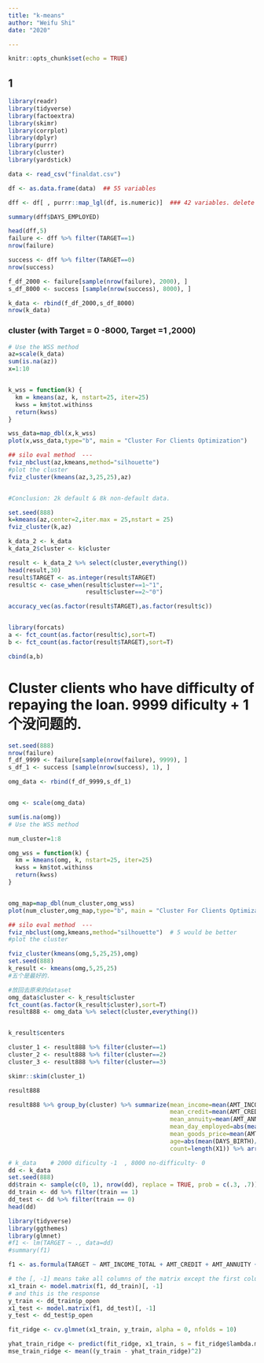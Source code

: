 ```yaml
---
title: "k-means"
author: "Weifu Shi"
date: "2020"

---
```


```r
knitr::opts_chunk$set(echo = TRUE)
```
## 1
```r
library(readr)
library(tidyverse)
library(factoextra)
library(skimr)
library(corrplot)
library(dplyr)
library(purrr)
library(cluster)
library(yardstick)

data <- read_csv("finaldat.csv")

df <- as.data.frame(data)  ## 55 variables 

dff <- df[ , purrr::map_lgl(df, is.numeric)]  ### 42 variables. delete all categorical data.  

summary(dff$DAYS_EMPLOYED)


```

```r
head(dff,5)
failure <- dff %>% filter(TARGET==1)
nrow(failure)

success <- dff %>% filter(TARGET==0)
nrow(success)

f_df_2000 <- failure[sample(nrow(failure), 2000), ]
s_df_8000 <- success [sample(nrow(success), 8000), ]

k_data <- rbind(f_df_2000,s_df_8000)
nrow(k_data)


``` 

### cluster (with Target = 0 -8000, Target =1 ,2000)
```r

# Use the WSS method
az=scale(k_data)
sum(is.na(az))
x=1:10


k_wss = function(k) {
  km = kmeans(az, k, nstart=25, iter=25)
  kwss = km$tot.withinss
  return(kwss)
}

wss_data=map_dbl(x,k_wss)
plot(x,wss_data,type="b", main = "Cluster For Clients Optimization")

## silo eval method  ---
fviz_nbclust(az,kmeans,method="silhouette")
#plot the cluster 
fviz_cluster(kmeans(az,3,25,25),az)


#Conclusion: 2k default & 8k non-default data. 

```

```r
set.seed(888)
k=kmeans(az,center=2,iter.max = 25,nstart = 25)
fviz_cluster(k,az)

k_data_2 <- k_data
k_data_2$cluster <- k$cluster

result <- k_data_2 %>% select(cluster,everything())
head(result,30)
result$TARGET <- as.integer(result$TARGET)
result$c <- case_when(result$cluster==1~"1",
                      result$cluster==2~"0")

accuracy_vec(as.factor(result$TARGET),as.factor(result$c))


library(forcats)
a <- fct_count(as.factor(result$c),sort=T)
b <- fct_count(as.factor(result$TARGET),sort=T)

cbind(a,b)

```

# Cluster clients who have difficulty of repaying the loan.  9999 dificulty + 1 个没问题的.  
```r
set.seed(888)
nrow(failure)
f_df_9999 <- failure[sample(nrow(failure), 9999), ]
s_df_1 <- success [sample(nrow(success), 1), ]

omg_data <- rbind(f_df_9999,s_df_1)


omg <- scale(omg_data)

sum(is.na(omg))
# Use the WSS method

num_cluster=1:8

omg_wss = function(k) {
  km = kmeans(omg, k, nstart=25, iter=25)
  kwss = km$tot.withinss
  return(kwss)
}


omg_map=map_dbl(num_cluster,omg_wss)
plot(num_cluster,omg_map,type="b", main = "Cluster For Clients Optimization") # 5would be better

## silo eval method  ---
fviz_nbclust(omg,kmeans,method="silhouette")  # 5 would be better
#plot the cluster 

fviz_cluster(kmeans(omg,5,25,25),omg)
set.seed(888)
k_result <- kmeans(omg,5,25,25)
#五个是最好的. 

#放回去原来的dataset 
omg_data$cluster <- k_result$cluster
fct_count(as.factor(k_result$cluster),sort=T)
result888 <- omg_data %>% select(cluster,everything())


k_result$centers

cluster_1 <- result888 %>% filter(cluster==1)
cluster_2 <- result888 %>% filter(cluster==2)
cluster_3 <- result888 %>% filter(cluster==3)

skimr::skim(cluster_1)

```
```r
result888
```

```r
result888 %>% group_by(cluster) %>% summarize(mean_income=mean(AMT_INCOME_TOTAL),
                                              mean_credit=mean(AMT_CREDIT),
                                              mean_annuity=mean(AMT_ANNUITY),
                                              mean_day_employed=abs(mean(DAYS_EMPLOYED)),
                                              mean_goods_price=mean(AMT_GOODS_PRICE),
                                              age=abs(mean(DAYS_BIRTH)/365),
                                              count=length(X1)) %>% arrange(desc(mean_income)) %>% select(cluster,count,age,everything())
```






```r
# k_data    # 2000 dificulty -1  , 8000 no-difficulty- 0
dd <- k_data
set.seed(888)
dd$train <- sample(c(0, 1), nrow(dd), replace = TRUE, prob = c(.3, .7))
dd_train <- dd %>% filter(train == 1)
dd_test <- dd %>% filter(train == 0)
head(dd)
```


```r
library(tidyverse)
library(ggthemes)
library(glmnet)
#f1 <- lm(TARGET ~ ., data=dd)
#summary(f1)

f1 <- as.formula(TARGET ~ AMT_INCOME_TOTAL + AMT_CREDIT + AMT_ANNUITY + AMT_GOODS_PRICE + DAYS_BIRTH+DAYS_EMPLOYED+EXT_SOURCE_2+EXT_SOURCE_3+FLAG_DOCUMENT_3)

```

```r
# the [, -1] means take all columns of the matrix except the first column, which is an intercept added by 
x1_train <- model.matrix(f1, dd_train)[, -1]
# and this is the response
y_train <- dd_train$p_open
x1_test <- model.matrix(f1, dd_test)[, -1]
y_test <- dd_test$p_open
```

```r
fit_ridge <- cv.glmnet(x1_train, y_train, alpha = 0, nfolds = 10)

yhat_train_ridge <- predict(fit_ridge, x1_train, s = fit_ridge$lambda.min)
mse_train_ridge <- mean((y_train - yhat_train_ridge)^2)
```



